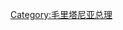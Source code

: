 {{Navbox
|name = 茅利塔尼亞總理
|title = [[毛里塔尼亚总理]]
|listclass = hlist
|image = [[Image:1959-2017 Flag of Mauritania.svg|50px|Flag of Mauritania]]
|state = {{{state<includeonly>|collapsed</includeonly>}}}

|group1 = 殖民時期
|list1 =
* [[穆克塔尔·乌尔德·达达赫|达达赫]]

|group2 = 獨立時期
|list2 =
* [[穆克塔尔·乌尔德·达达赫|达达赫]]
* （''職位取消，1961年－1979年''）
* [[艾哈邁德·烏爾德·布塞夫|布塞夫]]†
* [[艾哈邁德·薩利姆·烏爾德·西迪|西迪]]*
* [[穆罕默德·烏爾德·庫納·海德拉|海德拉]]†
* [[西德·艾哈邁德·烏爾德·布塞夫|布塞夫]]
* [[马维亚·乌尔德·西德·艾哈迈德·塔亚|塔亚]]†
* [[穆罕默德·烏爾德·庫納·海德拉|海德拉]]†
* [[马维亚·乌尔德·西德·艾哈迈德·塔亚|塔亚]]†
* [[西迪·穆罕默德·乌尔德·布巴卡尔|布巴卡尔]]
* [[謝赫·阿維亞·烏爾德·穆罕默德·庫納|庫納]]
* [[穆罕默德·勒米尼·烏爾德·桂吉|桂吉]]
* [[謝赫·阿維亞·烏爾德·穆罕默德·庫納|庫納]]
* [[萨吉尔·乌尔德·穆巴拉克|穆巴拉克]]
* [[西迪·穆罕默德·烏爾德·布巴卡爾|布巴卡爾]]
* [[扎因·烏爾德·扎伊丹|扎伊丹]]
* [[叶海亚·乌尔德·艾哈迈德·瓦格夫|瓦格夫]]
* [[穆拉耶·烏爾德·穆罕默德·拉格達夫|拉格達夫]]
* [[叶海亚·乌尔德·哈达明|哈达明]]
|below = <nowiki>*</nowiki><small>代理</small>；† <small>軍方</small>
}}<noinclude>
{{collapsible option}}

</noinclude>
[[Category:毛里塔尼亚总理]]